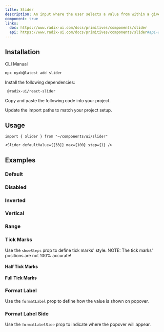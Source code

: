 ```yaml
---
title: Slider
description: An input where the user selects a value from within a given range.
component: true
links:
  doc: https://www.radix-ui.com/docs/primitives/components/slider
  api: https://www.radix-ui.com/docs/primitives/components/slider#api-reference
---
```


<ComponentPreview 
   name="slider-demo" 
   description="A slider component." 
   styleSwitch={true}
   button="copy"
   dots={false}
/>

## Installation

<Tabs defaultValue="cli">

<TabsList>
  <TabsTrigger value="cli">CLI</TabsTrigger>
  <TabsTrigger value="manual">Manual</TabsTrigger>
</TabsList>
<TabsContent value="cli">

```bash
npx nyxb@latest add slider
```

</TabsContent>

<TabsContent value="manual">

<Steps>

<Step>Install the following dependencies:</Step>

```bash
 @radix-ui/react-slider
```

<Step>Copy and paste the following code into your project.</Step>

<ComponentSource name="slider" />

<Step>Update the import paths to match your project setup.</Step>

</Steps>

</TabsContent>

</Tabs>

## Usage

```tsx
import { Slider } from "~/components/ui/slider"
```

```tsx
<Slider defaultValue={[33]} max={100} step={1} />
```


## Examples

### Default

<ComponentPreview 
   name="slider-demo" 
   styleSwitch={true}
   button="copy"
   dots={false}
/>

### Disabled

<ComponentPreview 
   name="slider-disabled"
   styleSwitch={true}
   button="copy"
   dots={false}
/>

### Inverted

<ComponentPreview 
   name="slider-inverted" 
   styleSwitch={true}
   button="copy"
   dots={false}
/>

### Vertical

<ComponentPreview 
   name="slider-vertical" 
   styleSwitch={true}
   button="copy"
   dots={false}
/>

### Range

<ComponentPreview 
   name="slider-range" 
   styleSwitch={true}
   button="copy"
   dots={false}
/>

### Tick Marks

Use the `showSteps` prop to define tick marks' style.
NOTE: The tick marks' positions are not 100% accurate!

#### Half Tick Marks

<ComponentPreview 
   name="slider-tick-marks-half" 
   styleSwitch={true}
   button="copy"
   dots={false}
/>

#### Full Tick Marks

<ComponentPreview 
   name="slider-tick-marks-full" 
   styleSwitch={true}
   button="copy"
   dots={false}
/>

### Format Label

Use the `formatLabel` prop to define how the value is shown on popover.

<ComponentPreview 
   name="slider-format-label" 
   styleSwitch={true}
   button="copy"
   dots={false}
/>

### Format Label Side

Use the `formatLabelSide` prop to indicate where the popover will appear.

<ComponentPreview 
   name="slider-format-label-side" 
   styleSwitch={true}
   button="copy"
   dots={false}
/>
